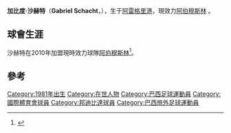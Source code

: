 {{Link style|time=2015-12-13T12:40:20+00:00}}
{{Infobox Football biography
| playername          = 沙赫特
| image               =
| fullname            = Gabriel Schacht
| height              = {{height|m=1.74}}
| dateofbirth         = {{birth date and age|1981|5|8|df=yes}}
| cityofbirth         = [[阿雷格里港|阿雷格里港]]
| countryofbirth      = [[巴西|巴西]] 
| currentclub         = [[:en:F.C._Aboomoslem|阿伯穆斯林]] 
| contractend         = 
| position            = 
|          youthyears = 
|          youthclubs = [[國際體育會|國際體育會]]
|               years = -2001<br>2001-2002<br>2002-2003<br>2003-2004<br>2004-2005<br>2005-2006<br>2006-2007<br>2008-2009<br>2009<br>2010-
|               clubs =[[國際體育會|國際體育會]]<br>[[:en:Vila_Nova_Futebol_Clube|Villa Nova]]<br>[[:en:Sociedade_Esportiva_e_Recreativa_Caxias_do_Sul|卡斯爾斯]] <br>[[:en:Mogi_Mirim_Esporte_Clube|摩吉米林]]<br> [[邦迪比達|邦迪比達]] <br>[[:en:Marília_Atlético_Clube|馬里利亞]]<br>[[:en:Al-Sailiya_Sport_Club|賽利亞]]<br>[[:EN:Botafogo_Futebol_Clube_(SP)|保地花高SP]]<br>[[:EN:Grêmio_Esportivo_Brasil|佩洛塔斯]] <br>[[:en:F.C._Aboomoslem|阿伯穆斯林]] 
| caps(goals) =<br><br><br><br><br><br><br><br><br>{{0}}5{{0}}(1)
}}

'''加比度·沙赫特'''（'''Gabriel Schacht'''，{{bd|1981年|5月8日|catidx=Gabriel Schacht}}），生于[[阿雷格里港|阿雷格里港]]，現效力[[:en:F.C._Aboomoslem|阿伯穆斯林]] 。

==球會生涯==
沙赫特在2010年加盟現時效力球隊[[:en:F.C._Aboomoslem|阿伯穆斯林]]<ref>{{cite web |url=http://www.iranproleague.net/index.php/teams?id=1547&view=player&sid=18 |title=存档副本 |accessdate=2010-02-14 |deadurl=yes |archiveurl=https://web.archive.org/web/20110720184608/http://www.iranproleague.net/index.php/teams?id=1547&view=player&sid=18 |archivedate=2011-07-20 }}</ref>。

==參考==
<references/>

{{DEFAULTSORT: Schacht, Gabriel}}
[[Category:1981年出生|Category:1981年出生]]
[[Category:在世人物|Category:在世人物]]
[[Category:巴西足球運動員|Category:巴西足球運動員]]
[[Category:國際體育會球員|Category:國際體育會球員]]
[[Category:邦迪比達球員|Category:邦迪比達球員]]
[[Category:巴西旅外足球運動員|Category:巴西旅外足球運動員]]